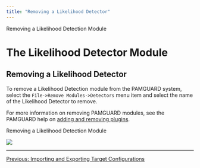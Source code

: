 ```yaml
---
title: "Removing a Likelihood Detector"
---
```

 Removing a Likelihood Detection Module  

The Likelihood Detector Module
==============================

Removing a Likelihood Detector
------------------------------

To remove a Likelihood Detection module from the PAMGUARD system, select the `File->Remove Modules->Detectors` menu item and select the name of the Likelihood Detector to remove.

  
  
For more information on removing PAMGUARD modules, see the PAMGUARD help on [adding and removing plugins](../../PamMasterHelp/docs/addingRemovingPlugins.html).

  
  

Removing a Likelihood Detection Module

![](images/remove-detector-module.png)

  

* * *

[Previous: Importing and Exporting Target Configurations](LikelihoodDetector_ImportExport.html)